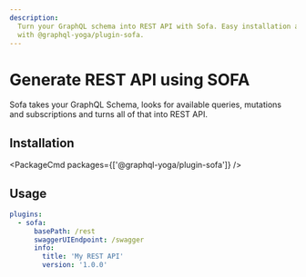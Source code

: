 ```yaml
---
description:
  Turn your GraphQL schema into REST API with Sofa. Easy installation and usage. Get started now
  with @graphql-yoga/plugin-sofa.
---
```



# Generate REST API using SOFA

Sofa takes your GraphQL Schema, looks for available queries, mutations and subscriptions and turns
all of that into REST API.

## Installation

<PackageCmd packages={['@graphql-yoga/plugin-sofa']} />

## Usage

```yaml
plugins:
  - sofa:
      basePath: /rest
      swaggerUIEndpoint: /swagger
      info:
        title: 'My REST API'
        version: '1.0.0'
```
